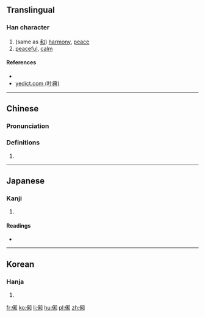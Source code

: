 ==Translingual==

===Han character===
{{Han char|rn=9|rad=人|as=08|sn=10|four=|canj=人竹木口 (OHDR)|ids=⿰[[亻]][[和]]}}

# (same as [[和]]) [[harmony]], [[peace]]
# [[peaceful]], [[calm]]

====References====
* {{Han ref|kx=0106.070|dkj=00723|dj=0226.020|hdz=10179.060|uh=4FF0|ud=20464}}
*[http://yedict.com/htm/4F/4FF0.htm yedict.com (叶典)]

----

==Chinese==
{{zh-forms}}

===Pronunciation===
{{zh-pron
|m=huò,hè
|c=wo6
|mc=y
|oc=y
|ma=
|cat=n,a
}}

===Definitions===
# {{rfdef|lang=zh}}

----

==Japanese==

===Kanji===
{{ja-kanji|grade=|rs=人08}}

# {{defn|lang=ja|sort=人08}}

====Readings====
* {{ja-readings|on=[[か]] (ka), [[わ]] (wa)|kun=[[やわらぐ]] (yawaragu)}}

----

==Korean==

===Hanja===
{{ko-hanja|hangeul=화|rv=hwa|mr=hwa}}

# {{defn|lang=ko|sort=人08}}

[[fr:俰]]
[[ko:俰]]
[[li:俰]]
[[hu:俰]]
[[pl:俰]]
[[zh:俰]]